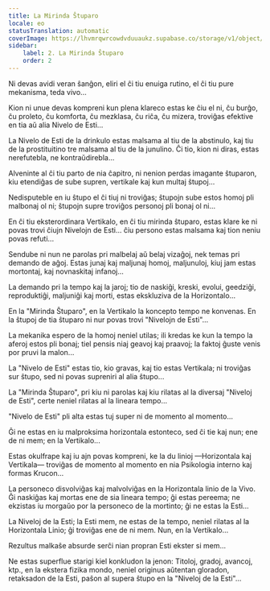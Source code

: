 ```yaml
---
title: La Mirinda Ŝtuparo
locale: eo
statusTranslation: automatic
coverImage: https://lhvmrqwrcowdvduuaukz.supabase.co/storage/v1/object/public/strapi-uploads/small_cover-tratado-de-psicologia-revolucionaria.webp-5e15e1cec4e0ebebcde5d7fc7565d8fd.webp
sidebar:
    label: 2. La Mirinda Ŝtuparo
    order: 2
---
```

Ni devas avidi veran ŝanĝon, eliri el ĉi tiu enuiga rutino, el ĉi tiu pure mekanisma, teda vivo...

Kion ni unue devas kompreni kun plena klareco estas ke ĉiu el ni, ĉu burĝo, ĉu proleto, ĉu komforta, ĉu mezklasa, ĉu riĉa, ĉu mizera, troviĝas efektive en tia aŭ alia Nivelo de Esti...

La Nivelo de Esti de la drinkulo estas malsama al tiu de la abstinulo, kaj tiu de la prostituitino tre malsama al tiu de la junulino. Ĉi tio, kion ni diras, estas nerefutebla, ne kontraŭdirebla...

Alveninte al ĉi tiu parto de nia ĉapitro, ni nenion perdas imagante ŝtuparon, kiu etendiĝas de sube supren, vertikale kaj kun multaj ŝtupoj...

Nedisputeble en iu ŝtupo el ĉi tiuj ni troviĝas; ŝtupojn sube estos homoj pli malbonaj ol ni; ŝtupojn supre troviĝos personoj pli bonaj ol ni...

En ĉi tiu eksterordinara Vertikalo, en ĉi tiu mirinda ŝtuparo, estas klare ke ni povas trovi ĉiujn Nivelojn de Esti... ĉiu persono estas malsama kaj tion neniu povas refuti...

Sendube ni nun ne parolas pri malbelaj aŭ belaj vizaĝoj, nek temas pri demando de aĝoj. Estas junaj kaj maljunaj homoj, maljunuloj, kiuj jam estas mortontaj, kaj novnaskitaj infanoj...

La demando pri la tempo kaj la jaroj; tio de naskiĝi, kreski, evolui, geedziĝi, reproduktiĝi, maljuniĝi kaj morti, estas ekskluziva de la Horizontalo...

En la "Mirinda Ŝtuparo", en la Vertikalo la koncepto tempo ne konvenas. En la ŝtupoj de tia ŝtuparo ni nur povas trovi "Nivelojn de Esti"...

La mekanika espero de la homoj neniel utilas; ili kredas ke kun la tempo la aferoj estos pli bonaj; tiel pensis niaj geavoj kaj praavoj; la faktoj ĝuste venis por pruvi la malon...

La "Nivelo de Esti" estas tio, kio gravas, kaj tio estas Vertikala; ni troviĝas sur ŝtupo, sed ni povas supreniri al alia ŝtupo...

La "Mirinda Ŝtuparo", pri kiu ni parolas kaj kiu rilatas al la diversaj "Niveloj de Esti", certe neniel rilatas al la lineara tempo...

"Nivelo de Esti" pli alta estas tuj super ni de momento al momento...

Ĝi ne estas en iu malproksima horizontala estonteco, sed ĉi tie kaj nun; ene de ni mem; en la Vertikalo...

Estas okulfrape kaj iu ajn povas kompreni, ke la du linioj —Horizontala kaj Vertikala— troviĝas de momento al momento en nia Psikologia interno kaj formas Krucon...

La personeco disvolviĝas kaj malvolviĝas en la Horizontala linio de la Vivo. Ĝi naskiĝas kaj mortas ene de sia lineara tempo; ĝi estas pereema; ne ekzistas iu morgaŭo por la personeco de la mortinto; ĝi ne estas la Esti...

La Niveloj de la Esti; la Esti mem, ne estas de la tempo, neniel rilatas al la Horizontala Linio; ĝi troviĝas ene de ni mem. Nun, en la Vertikalo...

Rezultus malkaŝe absurde serĉi nian propran Esti ekster si mem...

Ne estas superflue starigi kiel konkludon la jenon: Titoloj, gradoj, avancoj, ktp., en la ekstera fizika mondo, neniel originus aŭtentan gloradon, retaksadon de la Esti, paŝon al supera ŝtupo en la "Niveloj de la Esti"...

